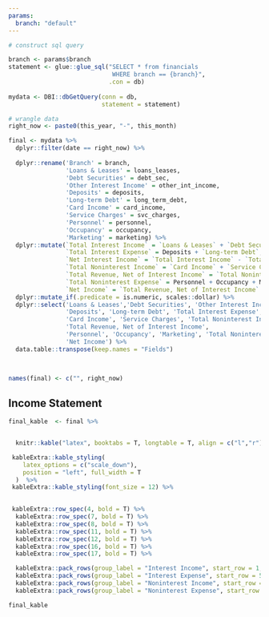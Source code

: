 ```yaml
---
params:
  branch: "default"
---
```




```r
# construct sql query

branch <- params$branch
statement <- glue::glue_sql("SELECT * from financials
                             WHERE branch == {branch}", 
                            .con = db)
                             
mydata <- DBI::dbGetQuery(conn = db,
                          statement = statement)
```



```r
# wrangle data
right_now <- paste0(this_year, "-", this_month)

final <- mydata %>% 
  dplyr::filter(date == right_now) %>% 
  
  dplyr::rename('Branch' = branch,
                'Loans & Leases' = loans_leases,
                'Debt Securities' = debt_sec,
                'Other Interest Income' = other_int_income,
                'Deposits' = deposits,
                'Long-term Debt' = long_term_debt,
                'Card Income' = card_income,
                'Service Charges' = svc_charges,
                'Personnel' = personnel,
                'Occupancy' = occupancy,
                'Marketing' = marketing) %>% 
  dplyr::mutate(`Total Interest Income` = `Loans & Leases` + `Debt Securities` + `Other Interest Income`,
                `Total Interest Expense` = Deposits + `Long-term Debt`,
                `Net Interest Income` = `Total Interest Income` - `Total Interest Expense`,
                `Total Noninterest Income` = `Card Income` + `Service Charges`,
                `Total Revenue, Net of Interest Income` = `Total Noninterest Income` + `Net Interest Income`,
                `Total Noninterest Expense` = Personnel + Occupancy + Marketing,
                `Net Income` = `Total Revenue, Net of Interest Income` - `Total Noninterest Expense`) %>% 
  dplyr::mutate_if(.predicate = is.numeric, scales::dollar) %>% 
  dplyr::select('Loans & Leases','Debt Securities', 'Other Interest Income', 'Total Interest Income',
                'Deposits', 'Long-term Debt', 'Total Interest Expense', 'Net Interest Income',
                'Card Income', 'Service Charges', 'Total Noninterest Income',
                'Total Revenue, Net of Interest Income',
                'Personnel', 'Occupancy', 'Marketing', 'Total Noninterest Expense',
                'Net Income') %>% 
  data.table::transpose(keep.names = "Fields")

  

names(final) <- c("", right_now) 
```

## Income Statement

```r
final_kable  <- final %>% 


  knitr::kable("latex", booktabs = T, longtable = T, align = c("l","r")) %>%

 kableExtra::kable_styling(
    latex_options = c("scale_down"),
    position = "left", full_width = T
  )  %>% 
 kableExtra::kable_styling(font_size = 12) %>% 

  
 kableExtra::row_spec(4, bold = T) %>% 
  kableExtra::row_spec(7, bold = T) %>% 
  kableExtra::row_spec(8, bold = T) %>% 
  kableExtra::row_spec(11, bold = T) %>% 
  kableExtra::row_spec(12, bold = T) %>% 
  kableExtra::row_spec(16, bold = T) %>% 
  kableExtra::row_spec(17, bold = T) %>% 

  kableExtra::pack_rows(group_label = "Interest Income", start_row = 1, end_row = 4) %>% 
  kableExtra::pack_rows(group_label = "Interest Expense", start_row = 5, end_row = 8) %>% 
  kableExtra::pack_rows(group_label = "Noninterest Income", start_row = 9, end_row = 12) %>% 
  kableExtra::pack_rows(group_label = "Noninterest Expense", start_row = 13, end_row = 16)

final_kable
```

